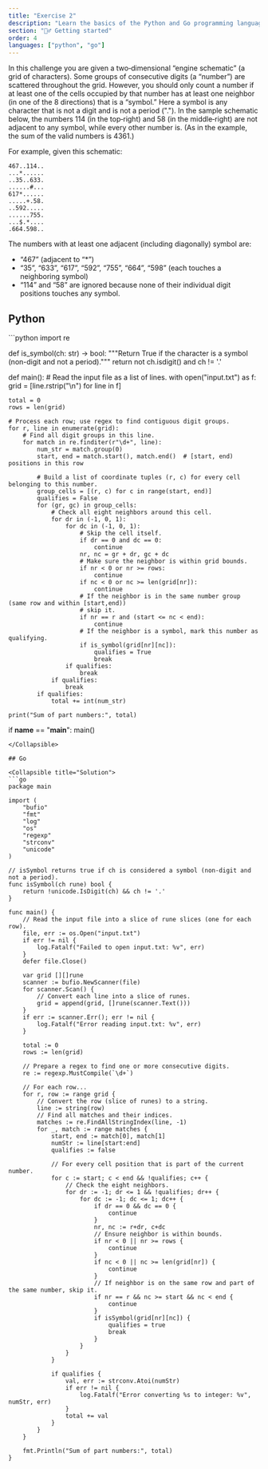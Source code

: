 ```yaml
---
title: "Exercise 2"
description: "Learn the basics of the Python and Go programming languages with exercises."
section: "🏃‍♂️ Getting started"
order: 4
languages: ["python", "go"]
---
```


In this challenge you are given a two‐dimensional “engine schematic” (a grid of characters). Some groups of consecutive digits (a “number”) are scattered throughout the grid. However, you should only count a number if at least one of the cells occupied by that number has at least one neighbor (in one of the 8 directions) that is a “symbol.” Here a symbol is any character that is not a digit and is not a period ("."). In the sample schematic below, the numbers 114 (in the top‐right) and 58 (in the middle‐right) are not adjacent to any symbol, while every other number is. (As in the example, the sum of the valid numbers is 4361.)

For example, given this schematic:

```text
467..114..
...*......
..35..633.
......#...
617*......
.....+.58.
..592.....
......755.
...$.*....
.664.598..
```

The numbers with at least one adjacent (including diagonally) symbol are:

- “467” (adjacent to “*”)
- “35”, “633”, “617”, “592”, “755”, “664”, “598” (each touches a neighboring symbol)
- “114” and “58” are ignored because none of their individual digit positions touches any symbol.

## Python

<Collapsible title="Solution">
```python
import re

def is_symbol(ch: str) -> bool:
    """Return True if the character is a symbol (non-digit and not a period)."""
    return not ch.isdigit() and ch != '.'

def main():
    # Read the input file as a list of lines.
    with open("input.txt") as f:
        grid = [line.rstrip("\n") for line in f]

    total = 0
    rows = len(grid)

    # Process each row; use regex to find contiguous digit groups.
    for r, line in enumerate(grid):
        # Find all digit groups in this line.
        for match in re.finditer(r"\d+", line):
            num_str = match.group(0)
            start, end = match.start(), match.end()  # [start, end) positions in this row

            # Build a list of coordinate tuples (r, c) for every cell belonging to this number.
            group_cells = [(r, c) for c in range(start, end)]
            qualifies = False
            for (gr, gc) in group_cells:
                # Check all eight neighbors around this cell.
                for dr in (-1, 0, 1):
                    for dc in (-1, 0, 1):
                        # Skip the cell itself.
                        if dr == 0 and dc == 0:
                            continue
                        nr, nc = gr + dr, gc + dc
                        # Make sure the neighbor is within grid bounds.
                        if nr < 0 or nr >= rows:
                            continue
                        if nc < 0 or nc >= len(grid[nr]):
                            continue
                        # If the neighbor is in the same number group (same row and within [start,end))
                        # skip it.
                        if nr == r and (start <= nc < end):
                            continue
                        # If the neighbor is a symbol, mark this number as qualifying.
                        if is_symbol(grid[nr][nc]):
                            qualifies = True
                            break
                    if qualifies:
                        break
                if qualifies:
                    break
            if qualifies:
                total += int(num_str)

    print("Sum of part numbers:", total)

if __name__ == "__main__":
    main()
```
</Collapsible>

## Go

<Collapsible title="Solution">
```go
package main

import (
	"bufio"
	"fmt"
	"log"
	"os"
	"regexp"
	"strconv"
	"unicode"
)

// isSymbol returns true if ch is considered a symbol (non-digit and not a period).
func isSymbol(ch rune) bool {
	return !unicode.IsDigit(ch) && ch != '.'
}

func main() {
	// Read the input file into a slice of rune slices (one for each row).
	file, err := os.Open("input.txt")
	if err != nil {
		log.Fatalf("Failed to open input.txt: %v", err)
	}
	defer file.Close()

	var grid [][]rune
	scanner := bufio.NewScanner(file)
	for scanner.Scan() {
		// Convert each line into a slice of runes.
		grid = append(grid, []rune(scanner.Text()))
	}
	if err := scanner.Err(); err != nil {
		log.Fatalf("Error reading input.txt: %v", err)
	}

	total := 0
	rows := len(grid)

	// Prepare a regex to find one or more consecutive digits.
	re := regexp.MustCompile(`\d+`)

	// For each row...
	for r, row := range grid {
		// Convert the row (slice of runes) to a string.
		line := string(row)
		// Find all matches and their indices.
		matches := re.FindAllStringIndex(line, -1)
		for _, match := range matches {
			start, end := match[0], match[1]
			numStr := line[start:end]
			qualifies := false

			// For every cell position that is part of the current number.
			for c := start; c < end && !qualifies; c++ {
				// Check the eight neighbors.
				for dr := -1; dr <= 1 && !qualifies; dr++ {
					for dc := -1; dc <= 1; dc++ {
						if dr == 0 && dc == 0 {
							continue
						}
						nr, nc := r+dr, c+dc
						// Ensure neighbor is within bounds.
						if nr < 0 || nr >= rows {
							continue
						}
						if nc < 0 || nc >= len(grid[nr]) {
							continue
						}
						// If neighbor is on the same row and part of the same number, skip it.
						if nr == r && nc >= start && nc < end {
							continue
						}
						if isSymbol(grid[nr][nc]) {
							qualifies = true
							break
						}
					}
				}
			}

			if qualifies {
				val, err := strconv.Atoi(numStr)
				if err != nil {
					log.Fatalf("Error converting %s to integer: %v", numStr, err)
				}
				total += val
			}
		}
	}

	fmt.Println("Sum of part numbers:", total)
}
```
</Collapsible>
